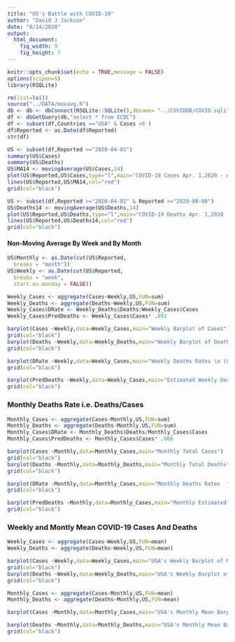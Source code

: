 ```yaml
---
title: "US's Battle with COVID-19"
author: "David J Jackson"
date: "8/14/2020"
output: 
  html_document: 
    fig_width: 9
    fig_height: 7
---
```


```r
knitr::opts_chunk$set(echo = TRUE,message = FALSE)
options(scipen=5)
library(RSQLite)
```
```r
rm(list=ls())
source("../DATA/movavg.R")
db <- db <- dbConnect(RSQLite::SQLite(),dbname= "../COVIDDB/COVID.sqlite3")
df <- dbGetQuery(db,"select * from ECDC")
df <- subset(df,Countries =="USA" & Cases >0 )
df$Reported <- as.Date(df$Reported)
str(df)

```
```r
US <- subset(df,Reported >="2020-04-01")
summary(US$Cases)
summary(US$Deaths)
US$MA14 <- movingAverage(US$Cases,14)
plot(US$Reported,US$Cases,type="l",main="COVID-19 Cases Apr. 1,2020 - Aug. 14, 2020")
lines(US$Reported,US$MA14,col="red")
grid(col="black")
```
```r
US <- subset(df,Reported >="2020-04-01" & Reported <="2020-08-08")
US$Deaths14 <- movingAverage(US$Deaths,14)
plot(US$Reported,US$Deaths,type="l",main="COVID-19 Deaths Apr. 1,2020 - Aug. 12, 2020")
lines(US$Reported,US$Deaths14,col="red")
grid(col="black")
```

#### Non-Moving Average By Week and By Month

```r
US$Monthly <- as.Date(cut(US$Reported,
  breaks = "month"))
US$Weekly <- as.Date(cut(US$Reported,
  breaks = "week",
  start.on.monday = FALSE))

```
```r
Weekly_Cases <- aggregate(Cases~Weekly,US,FUN=sum)
Weekly_Deaths <- aggregate(Deaths~Weekly,US,FUN=sum)
Weekly_Cases$DRate <- Weekly_Deaths$Deaths/Weekly_Cases$Cases
Weekly_Cases$PredDeaths <- Weekly_Cases$Cases* .091

```
```r
barplot(Cases ~Weekly,data=Weekly_Cases,main="Weekly Barplot of Cases")
grid(col="black")
barplot(Deaths ~Weekly,data=Weekly_Deaths,main="Weekly Barplot of Deaths")
grid(col="black")

barplot(DRate ~Weekly,data=Weekly_Cases,main="Weekly Deaths Rates \n (max death rate = 9% week of Apr.4, 2020) ")
grid(col="black")

barplot(PredDeaths ~Weekly,data=Weekly_Cases,main="Estimated Weekly Deaths ")
grid(col="black")
```

###  Monthly Deaths Rate i.e. Deaths/Cases

```r

Monthly_Cases <- aggregate(Cases~Monthly,US,FUN=sum)
Monthly_Deaths <- aggregate(Deaths~Monthly,US,FUN=sum)
Monthly_Cases$DRate <- Monthly_Deaths$Deaths/Monthly_Cases$Cases
Monthly_Cases$PredDeaths <- Monthly_Cases$Cases* .066

```
```r
barplot(Cases ~Monthly,data=Monthly_Cases,main="Monthly Total Cases")
grid(col="black")
barplot(Deaths ~Monthly,data=Monthly_Deaths,main="Monthly Total Deaths")
grid(col="black")

barplot(DRate ~Monthly,data=Monthly_Cases,main="Monthly Deaths Rates  ")
grid(col="black")

barplot(PredDeaths ~Monthly,data=Monthly_Cases,main="Monthly Estimated Deaths")
grid(col="black")
```

### Weekly and Montly Mean COVID-19 Cases And Deaths

```r
Weekly_Cases <- aggregate(Cases~Weekly,US,FUN=mean)
Weekly_Deaths <- aggregate(Deaths~Weekly,US,FUN=mean)
```
```r
barplot(Cases ~Weekly,data=Weekly_Cases,main="USA's Weekly Barplot of Mean Cases")
grid(col="black")
barplot(Deaths ~Weekly,data=Weekly_Deaths,main="USA's Weekly Barplot of Mean Deaths")
grid(col="black")
```
```r
Monthly_Cases <- aggregate(Cases~Monthly,US,FUN=mean)
Monthly_Deaths <- aggregate(Deaths~Monthly,US,FUN=mean)
```
```r
barplot(Cases ~Monthly,data=Monthly_Cases,main="USA's Monthly Mean Barplot of Cases")

barplot(Deaths ~Monthly,data=Monthly_Deaths,main="USA's Monthly Mean Barplot of Deaths")
grid(col="black")
```
